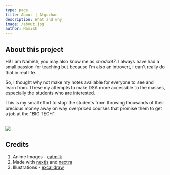 ```yaml
---
type: page
title: About | Algochan
description: What and why
image: /about.jpg
author: Namish
---
```


## About this project

Hi! I am Namish, you may also know me as _chadcat7_.  I always have had a small passion for teaching but because I'm also an introvert, I can't really do that in real life.

So, I thought why not make my notes available for everyone to see and learn from. These my attempts to make DSA more accessible to the masses, especially the students who are interested.

This is my small effort to stop the students from throwing thousands of their precious money away on way overpriced courses that promise them to get a job at the "BIG TECH".


<br/>
<img src="/about.jpg" class="w-full"/>
<br/>

## Credits
1. Anime Images - [catmilk](https://cat-milk.github.io/Anime-Girls-Holding-Programming-Books/)
2. Made with [nextjs](https://nextjs.org) and [nextra](https://nextra.site)
3. Illustrations - [excalidraw](https://excalidraw.com/)
